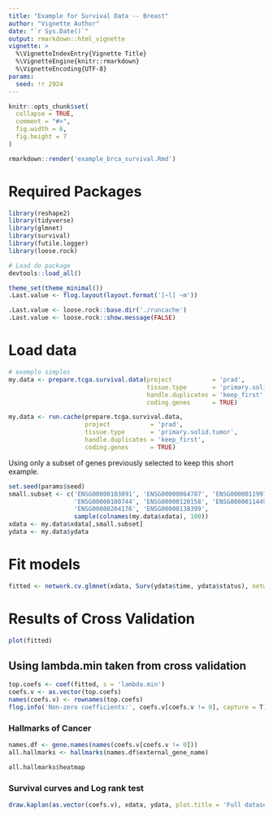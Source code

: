 ```yaml
---
title: "Example for Survival Data -- Breast"
author: "Vignette Author"
date: "`r Sys.Date()`"
output: rmarkdown::html_vignette
vignette: >
  %\VignetteIndexEntry{Vignette Title}
  %\VignetteEngine{knitr::rmarkdown}
  %\VignetteEncoding{UTF-8}
params:
  seed: !r 2924
--- 
```


```r
knitr::opts_chunk$set(
  collapse = TRUE,
  comment = "#>",
  fig.width = 6,
  fig.height = 7
)
```

```r
rmarkdown::render('example_brca_survival.Rmd')
```


# Required Packages

```r
library(reshape2)
library(tidyverse)
library(glmnet)
library(survival)
library(futile.logger)
library(loose.rock)

# Load do package
devtools::load_all()

theme_set(theme_minimal())
.Last.value <- flog.layout(layout.format('[~l] ~m'))

.Last.value <- loose.rock::base.dir('./runcache')
.Last.value <- loose.rock::show.message(FALSE)
```

# Load data

```r
# exemplo simples
my.data <- prepare.tcga.survival.data(project           = 'prad', 
                                      tissue.type       = 'primary.solid.tumor', 
                                      handle.duplicates = 'keep_first', 
                                      coding.genes      = TRUE)
```

```r
my.data <- run.cache(prepare.tcga.survival.data, 
                     project           = 'prad', 
                     tissue.type       = 'primary.solid.tumor', 
                     handle.duplicates = 'keep_first', 
                     coding.genes      = TRUE)
```

Using only a subset of genes previously selected to keep this short example.

```r
set.seed(params$seed)
small.subset <- c('ENSG00000103091', 'ENSG00000064787', 'ENSG00000119915', 
                  'ENSG00000100744', 'ENSG00000120158', 'ENSG00000114491', 
                  'ENSG00000204176', 'ENSG00000138399', 
                  sample(colnames(my.data$xdata), 100))
xdata <- my.data$xdata[,small.subset]
ydata <- my.data$ydata
```

# Fit models

```r
fitted <- network.cv.glmnet(xdata, Surv(ydata$time, ydata$status), network = 'correlation', family = 'cox', nlambda = 1000)
```

# Results of Cross Validation

```r
plot(fitted)
```

## Using lambda.min taken from cross validation

```r
top.coefs <- coef(fitted, s = 'lambda.min')
coefs.v <- as.vector(top.coefs)
names(coefs.v) <- rownames(top.coefs)
flog.info('Non-zero coefficients:', coefs.v[coefs.v != 0], capture = T)
```

### Hallmarks of Cancer

```r
names.df <- gene.names(names(coefs.v[coefs.v != 0]))
all.hallmarks <- hallmarks(names.df$external_gene_name)

all.hallmarks$heatmap
```

### Survival curves and Log rank test

```r
draw.kaplan(as.vector(coefs.v), xdata, ydata, plot.title = 'Full dataset', legend.outside = F)
```

